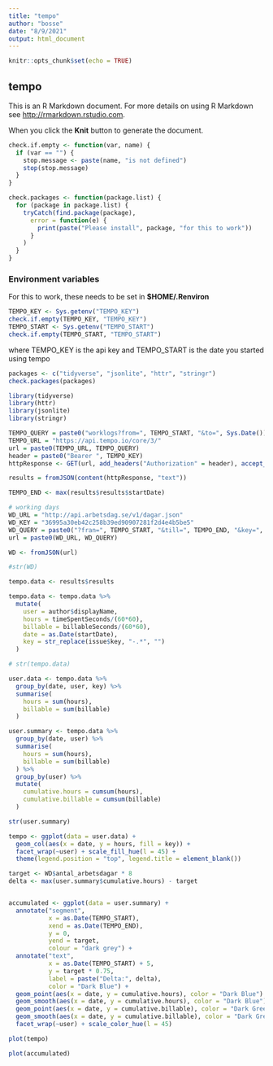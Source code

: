```yaml
---
title: "tempo"
author: "bosse"
date: "8/9/2021"
output: html_document
---
```


```r
knitr::opts_chunk$set(echo = TRUE)
```

## tempo

This is an R Markdown document. For more details on using R Markdown see <http://rmarkdown.rstudio.com>.

When you click the **Knit** button to generate the document.

```r
check.if.empty <- function(var, name) {
  if (var == "") {
    stop.message <- paste(name, "is not defined")
    stop(stop.message)
  }
}

check.packages <- function(package.list) {
  for (package in package.list) {
    tryCatch(find.package(package),
      error = function(e) {
        print(paste("Please install", package, "for this to work"))
      }
    )
  }  
}
```

### Environment variables

For this to work, these needs to be set in **$HOME/.Renviron**

```r
TEMPO_KEY <- Sys.getenv("TEMPO_KEY")
check.if.empty(TEMPO_KEY, "TEMPO_KEY")
TEMPO_START <- Sys.getenv("TEMPO_START")
check.if.empty(TEMPO_START, "TEMPO_START")
```

where TEMPO_KEY is the api key and TEMPO_START is the date you started using tempo

```r

packages <- c("tidyverse", "jsonlite", "httr", "stringr")
check.packages(packages)

library(tidyverse)
library(httr)
library(jsonlite)
library(stringr)
```

```r
TEMPO_QUERY = paste0("worklogs?from=", TEMPO_START, "&to=", Sys.Date())
TEMPO_URL = "https://api.tempo.io/core/3/"
url = paste0(TEMPO_URL, TEMPO_QUERY)
header = paste0("Bearer ", TEMPO_KEY)
httpResponse <- GET(url, add_headers("Authorization" = header), accept_json(), timeout(20))

results = fromJSON(content(httpResponse, "text"))

TEMPO_END <- max(results$results$startDate)

# working days
WD_URL = "http://api.arbetsdag.se/v1/dagar.json"
WD_KEY = "36995a30eb42c258b39ed90907281f2d4e4b5be5"
WD_QUERY = paste0("?fran=", TEMPO_START, "&till=", TEMPO_END, "&key=", WD_KEY, "&id=1234")
url = paste0(WD_URL, WD_QUERY)

WD <- fromJSON(url)

#str(WD)
```

```r
tempo.data <- results$results

tempo.data <- tempo.data %>%
  mutate(
    user = author$displayName,
    hours = timeSpentSeconds/(60*60),
    billable = billableSeconds/(60*60),
    date = as.Date(startDate),
    key = str_replace(issue$key, "-.*", "")
  )

# str(tempo.data)

user.data <- tempo.data %>%
  group_by(date, user, key) %>%
  summarise(
    hours = sum(hours),
    billable = sum(billable)
  )

user.summary <- tempo.data %>%
  group_by(date, user) %>%
  summarise(
    hours = sum(hours),
    billable = sum(billable)
  ) %>%
  group_by(user) %>%
  mutate(
    cumulative.hours = cumsum(hours),
    cumulative.billable = cumsum(billable)
  )

str(user.summary)

```

```r
tempo <- ggplot(data = user.data) +
  geom_col(aes(x = date, y = hours, fill = key)) +
  facet_wrap(~user) + scale_fill_hue(l = 45) +
  theme(legend.position = "top", legend.title = element_blank())
```

```r
target <- WD$antal_arbetsdagar * 8
delta <- max(user.summary$cumulative.hours) - target


accumulated <- ggplot(data = user.summary) +
  annotate("segment", 
           x = as.Date(TEMPO_START), 
           xend = as.Date(TEMPO_END), 
           y = 0, 
           yend = target, 
           colour = "dark grey") +
  annotate("text", 
           x = as.Date(TEMPO_START) + 5, 
           y = target * 0.75, 
           label = paste("Delta:", delta), 
           color = "Dark Blue") +
  geom_point(aes(x = date, y = cumulative.hours), color = "Dark Blue") +
  geom_smooth(aes(x = date, y = cumulative.hours), color = "Dark Blue") +
  geom_point(aes(x = date, y = cumulative.billable), color = "Dark Green") +
  geom_smooth(aes(x = date, y = cumulative.billable), color = "Dark Green") +
  facet_wrap(~user) + scale_color_hue(l = 45)
```

```r
plot(tempo)

plot(accumulated)
```
